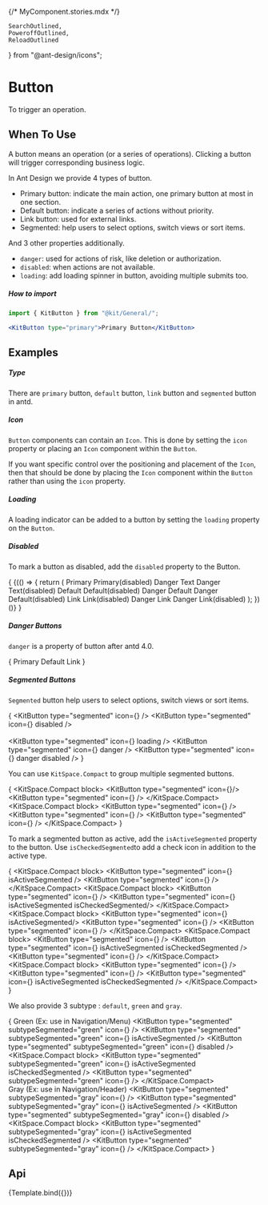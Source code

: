 {/* MyComponent.stories.mdx */}

    SearchOutlined,
    PoweroffOutlined,
    ReloadOutlined
} from "@ant-design/icons";

<Meta
    title="Design System/General/Button"
    argTypes={ButtonArgTypes}
/>

# Button

To trigger an operation.

## When To Use

A button means an operation (or a series of operations). Clicking a button will trigger corresponding business logic.

In Ant Design we provide 4 types of button.

-   Primary button: indicate the main action, one primary button at most in one section.
-   Default button: indicate a series of actions without priority.
-   Link button: used for external links.
-   Segmented: help users to select options, switch views or sort items.

And 3 other properties additionally.

-   `danger`: used for actions of risk, like deletion or authorization.
-   `disabled`: when actions are not available.
-   `loading`: add loading spinner in button, avoiding multiple submits too.

##### How to import
```jsx
import { KitButton } from "@kit/General/";

<KitButton type="primary">Primary Button</KitButton>
```

## Examples

##### Type

There are `primary` button, `default` button, `link` button and `segmented` button in antd.

<CustomCanvas content={Exemples.Type} source={Exemples.TypeSource}/>

##### Icon

`Button` components can contain an `Icon`. This is done by setting the `icon` property or placing an `Icon` component within the `Button`.

If you want specific control over the positioning and placement of the `Icon`, then that should be done by placing the `Icon` component within the `Button` rather than using the `icon` property.

<CustomCanvas content={Exemples.Icon} source={Exemples.IconSource}/>

##### Loading

A loading indicator can be added to a button by setting the `loading` property on the `Button`.

<CustomCanvas content={Exemples.Loading} source={Exemples.LoadingSource}/>

##### Disabled

To mark a button as disabled, add the `disabled` property to the Button.

{
    <Canvas withSource="none">
    {(() => {
        return (
            <KitSpace direction="vertical">
                <KitSpace>
                    <KitButton type="primary">Primary</KitButton>
                    <KitButton type="primary" disabled>
                        Primary(disabled)
                    </KitButton>
                    <KitButton danger type="primary">
                        Danger Text
                    </KitButton>
                    <KitButton danger type="primary" disabled>
                        Danger Text(disabled)
                    </KitButton>
                </KitSpace>
                <KitSpace>
                    <KitButton>Default</KitButton>
                    <KitButton disabled>Default(disabled)</KitButton>
                    <KitButton danger>Danger Default</KitButton>
                    <KitButton danger disabled>
                        Danger Default(disabled)
                    </KitButton>
                </KitSpace>
                <KitSpace>
                    <KitButton type="link">Link</KitButton>
                    <KitButton type="link" disabled>
                        Link(disabled)
                    </KitButton>
                    <KitButton type="link" danger>
                        Danger Link
                    </KitButton>
                    <KitButton type="link" danger disabled>
                        Danger Link(disabled)
                    </KitButton>
                </KitSpace>
            </KitSpace>
        );
    })()}
    </Canvas>
}

##### Danger Buttons

`danger` is a property of button after antd 4.0.

{
<Canvas withSource="none">
    <KitSpace wrap>
        <KitButton type="primary" danger>Primary</KitButton>
        <KitButton danger>Default</KitButton>
        <KitButton type="link" danger> Link</KitButton>
    </KitSpace>
</Canvas>
}

##### Segmented Buttons

`Segmented` button help users to select options, switch views or sort items.

{
<Canvas withSource="none">
    <KitSpace direction="vertical">
        <KitSpace wrap>
            <KitButton type="segmented" icon={<ReloadOutlined />} />
            <KitButton type="segmented" icon={<ReloadOutlined />} disabled />
            <br/>
            <br/>
            <KitButton type="segmented" icon={<ReloadOutlined />} loading />
            <KitButton type="segmented" icon={<ReloadOutlined />} danger />
            <KitButton type="segmented" icon={<ReloadOutlined />} danger disabled />
        </KitSpace>
    </KitSpace>
</Canvas>
}

You can use `KitSpace.Compact` to group multiple segmented buttons.

{
<Canvas withSource="none">
    <KitSpace direction="vertical">
        <KitSpace wrap>
            <KitSpace.Compact block>
                <KitButton type="segmented" icon={<PoweroffOutlined />}/>
                <KitButton type="segmented" icon={<SearchOutlined />} />
            </KitSpace.Compact>
            <KitSpace.Compact block>
                <KitButton type="segmented" icon={<PoweroffOutlined />} />
                <KitButton type="segmented" icon={<SearchOutlined />} />
                <KitButton type="segmented" icon={<ReloadOutlined />} />
            </KitSpace.Compact>
        </KitSpace>
    </KitSpace>
</Canvas>
}

To mark a segmented button as active, add the `isActiveSegmented` property to the button.
Use `isCheckedSegmented`to add a check icon in addition to the active type.

{
<Canvas withSource="none">
    <KitSpace direction="vertical">
        <KitSpace wrap>
            <KitSpace.Compact block>
                <KitButton type="segmented" icon={<PoweroffOutlined />} isActiveSegmented />
                <KitButton type="segmented" icon={<SearchOutlined />} />
            </KitSpace.Compact>
            <KitSpace.Compact block>
                <KitButton type="segmented" icon={<PoweroffOutlined />} />
                <KitButton type="segmented" icon={<SearchOutlined />} isActiveSegmented isCheckedSegmented/>
            </KitSpace.Compact>
        </KitSpace>
        <br/>
        <KitSpace wrap>
            <KitSpace.Compact block>
                <KitButton type="segmented" icon={<PoweroffOutlined />} isActiveSegmented/>
                <KitButton type="segmented" icon={<SearchOutlined />} />
                <KitButton type="segmented" icon={<ReloadOutlined />} />
            </KitSpace.Compact>
            <KitSpace.Compact block>
                <KitButton type="segmented" icon={<PoweroffOutlined />} />
                <KitButton type="segmented" icon={<SearchOutlined />} isActiveSegmented isCheckedSegmented />
                <KitButton type="segmented" icon={<ReloadOutlined />} />
            </KitSpace.Compact>
            <KitSpace.Compact block>
                <KitButton type="segmented" icon={<PoweroffOutlined />} />
                <KitButton type="segmented" icon={<SearchOutlined />} />
                <KitButton type="segmented" icon={<ReloadOutlined />} isActiveSegmented isCheckedSegmented />
            </KitSpace.Compact>
        </KitSpace>
    </KitSpace>
</Canvas>
}

We also provide 3 subtype : `default`, `green` and `gray`.

{
<Canvas withSource="none">
    <KitSpace direction="vertical">
        <KitDivider orientation="left">
            Green (Ex: use in Navigation/Menu)
        </KitDivider>
        <KitSpace>
            <KitButton type="segmented" subtypeSegmented="green" icon={<PoweroffOutlined />}  />
            <KitButton type="segmented" subtypeSegmented="green" icon={<PoweroffOutlined />} isActiveSegmented />
            <KitButton type="segmented" subtypeSegmented="green" icon={<PoweroffOutlined />} disabled />
            <KitSpace.Compact block>
                <KitButton type="segmented" subtypeSegmented="green" icon={<PoweroffOutlined />} isActiveSegmented isCheckedSegmented />
                <KitButton type="segmented" subtypeSegmented="green" icon={<SearchOutlined />} />
            </KitSpace.Compact>
        </KitSpace>
        <br/>
        <KitDivider orientation="left">
            Gray (Ex: use in Navigation/Header)
        </KitDivider>
        <KitSpace>
            <KitButton type="segmented" subtypeSegmented="gray" icon={<PoweroffOutlined />}  />
            <KitButton type="segmented" subtypeSegmented="gray" icon={<PoweroffOutlined />} isActiveSegmented />
            <KitButton type="segmented" subtypeSegmented="gray" icon={<PoweroffOutlined />} disabled />
            <KitSpace.Compact block>
                <KitButton type="segmented" subtypeSegmented="gray" icon={<PoweroffOutlined />} isActiveSegmented isCheckedSegmented />
                <KitButton type="segmented" subtypeSegmented="gray" icon={<SearchOutlined />} />
            </KitSpace.Compact>
        </KitSpace>
    </KitSpace>
</Canvas>
}

## Api

<Canvas>
    <Story name="Button">{Template.bind({})}</Story>
</Canvas>

 <Controls story="Button"/>
